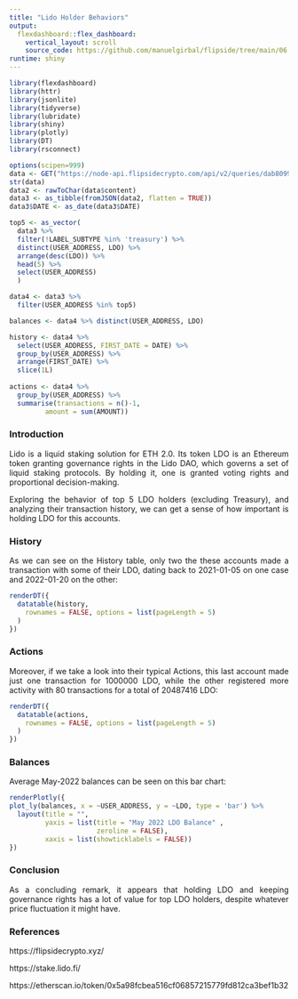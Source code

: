 ```yaml
---
title: "Lido Holder Behaviors"
output: 
  flexdashboard::flex_dashboard:
    vertical_layout: scroll
    source_code: https://github.com/manuelgirbal/flipside/tree/main/06.2022%20-%20Lido%20Holder%20Behaviors
runtime: shiny
---
```

<style>
body {
text-align: justify}
</style>

```r
library(flexdashboard)
library(httr)
library(jsonlite)
library(tidyverse)
library(lubridate)
library(shiny)
library(plotly)
library(DT)
library(rsconnect)
```

```r
options(scipen=999)
data <- GET("https://node-api.flipsidecrypto.com/api/v2/queries/dab8099e-ef74-44df-be87-6483ba07fe32/data/latest")
str(data)
data2 <- rawToChar(data$content)
data3 <- as_tibble(fromJSON(data2, flatten = TRUE))
data3$DATE <- as_date(data3$DATE)

top5 <- as_vector(
  data3 %>%
  filter(!LABEL_SUBTYPE %in% 'treasury') %>%
  distinct(USER_ADDRESS, LDO) %>%
  arrange(desc(LDO)) %>%
  head(5) %>%
  select(USER_ADDRESS)
  )

data4 <- data3 %>% 
  filter(USER_ADDRESS %in% top5)

balances <- data4 %>% distinct(USER_ADDRESS, LDO)

history <- data4 %>%
  select(USER_ADDRESS, FIRST_DATE = DATE) %>% 
  group_by(USER_ADDRESS) %>% 
  arrange(FIRST_DATE) %>%
  slice(1L)
  
actions <- data4 %>%
  group_by(USER_ADDRESS) %>%
  summarise(transactions = n()-1,
         amount = sum(AMOUNT))
```


### Introduction

Lido is a liquid staking solution for ETH 2.0. Its token LDO is an Ethereum token granting governance rights in the Lido DAO, which governs a set of liquid staking protocols. By holding it, one is granted voting rights and proportional decision-making.

Exploring the behavior of top 5 LDO holders (excluding Treasury), and analyzing their transaction history, we can get a sense of how important is holding LDO for this accounts. 


### History

As we can see on the History table, only two the these accounts made a transaction with some of their LDO, dating back to 2021-01-05 on one case and 2022-01-20 on the other:


```r
renderDT({
  datatable(history,
    rownames = FALSE, options = list(pageLength = 5)
  )
})
```


### Actions

Moreover, if we take a look into their typical Actions, this last account made just one transaction for 1000000 LDO, while the other registered more activity with 80 transactions for a total of 20487416 LDO:


```r
renderDT({
  datatable(actions,
    rownames = FALSE, options = list(pageLength = 5)
  )
})
```


### Balances

Average May-2022 balances can be seen on this bar chart:


```r
renderPlotly({
plot_ly(balances, x = ~USER_ADDRESS, y = ~LDO, type = 'bar') %>%
  layout(title = "",
         yaxis = list(title = "May 2022 LDO Balance" ,
                      zeroline = FALSE),
         xaxis = list(showticklabels = FALSE))
})
```


### Conclusion

As a concluding remark, it appears that holding LDO and keeping governance rights has a lot of value for top LDO holders, despite whatever price fluctuation it might have. 


### References

https://flipsidecrypto.xyz/

https://stake.lido.fi/

https://etherscan.io/token/0x5a98fcbea516cf06857215779fd812ca3bef1b32










